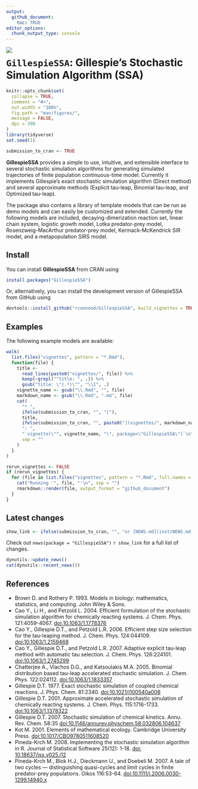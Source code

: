 ```yaml
---
output: 
  github_document:
    toc: TRUE
editor_options: 
  chunk_output_type: console
---
```


<!-- README.md is generated from README.Rmd. Please edit that file -->

<a href="https://travis-ci.org/rcannood/GillespieSSA"><img src="https://travis-ci.org/rcannood/GillespieSSA.svg" align="left"></a>

# `GillespieSSA`: Gillespie's Stochastic Simulation Algorithm (SSA)

```r
knitr::opts_chunk$set(
  collapse = TRUE,
  comment = "#>",
  out.width = "100%",
  fig.path = "man/figures/",
  message = FALSE,
  dpi = 300
)
library(tidyverse)
set.seed(1)

submission_to_cran <- TRUE
```

**GillespieSSA** provides a simple to use, intuitive, and extensible interface to several stochastic simulation algorithms for generating simulated trajectories of finite population continuous-time model. Currently it implements Gillespie's exact stochastic simulation algorithm (Direct method) and several approximate methods (Explicit tau-leap, Binomial tau-leap, and Optimized tau-leap). 

The package also contains a library of template models that can be run as demo models and can easily be customized and extended. Currently the following models are included, decaying-dimerization reaction set, linear chain system, logistic growth model, Lotka predator-prey model, Rosenzweig-MacArthur predator-prey model, Kermack-McKendrick SIR model, and a metapopulation SIRS model.

## Install

You can install **GillespieSSA** from CRAN using

```R
install.packages("GillespieSSA")
```

Or, alternatively, you can install the development version of GillespieSSA from GitHub using

```R
devtools::install_github("rcannood/GillespieSSA", build_vignettes = TRUE)
```

## Examples

The following example models are available:

```r
walk(
  list.files("vignettes", pattern = "*.Rmd"),
  function(file) {
    title <- 
      read_lines(paste0("vignettes/", file)) %>% 
      keep(~grepl("^title: ", .)) %>% 
      gsub("title: \"(.*)\"", "\\1", .)
    vignette_name <- gsub("\\.Rmd", "", file)
    markdown_name <- gsub("\\.Rmd", ".md", file)
    cat(
      "* ",
      ifelse(submission_to_cran, "", "["),
      title, 
      ifelse(submission_to_cran, "", paste0("](vignettes/", markdown_name, ")")),
      ": ",
      "`vignette(\"", vignette_name, "\", package=\"GillespieSSA\")`\n",
      sep = ""
    )
  }
)
```

```r
rerun_vignettes <- FALSE
if (rerun_vignettes) {
  for (file in list.files("vignettes", pattern = "*.Rmd", full.names = TRUE)) {
    cat("Running '", file, "'\n", sep = "")
    rmarkdown::render(file, output_format = "github_document")
  }
}
```

## Latest changes

```r
show_link <- ifelse(submission_to_cran, "", "or [NEWS.md](inst/NEWS.md) ")
```
Check out `news(package = "GillespieSSA")` `r show_link` for a full list of changes.

<!-- This section gets automatically generated from inst/NEWS.md, and also generates inst/NEWS -->

```r
dynutils::update_news()
cat(dynutils::recent_news())
```

## References

 * Brown D. and Rothery P. 1993. Models in biology: mathematics, statistics, and computing. John Wiley & Sons.
 * Cao Y., Li H., and Petzold L. 2004. Efficient formulation of the stochastic simulation algorithm for chemically reacting systems. J. Chem. Phys. 121:4059-4067. [doi:10.1063/1.1778376](http://dx.doi.org/10.1063/1.1778376)
 * Cao Y., Gillespie D.T., and Petzold L.R. 2006. Efficient step size selection for the tau-leaping method. J. Chem. Phys. 124:044109. [doi:10.1063/1.2159468](http://dx.doi.org/10.1063/1.2159468)
 * Cao Y., Gillespie D.T., and Petzold L.R. 2007. Adaptive explicit tau-leap method with automatic tau selection. J. Chem. Phys. 126:224101. [doi:10.1063/1.2745299](http://dx.doi.org/10.1063/1.2745299)
 * Chatterjee A., Vlachos D.G., and Katsoulakis M.A. 2005. Binomial distribution based tau-leap accelerated stochastic simulation. J. Chem. Phys. 122:024112. [doi:10.1063/1.1833357](http://dx.doi.org/10.1063/1.1833357)
 * Gillespie D.T. 1977. Exact stochastic simulation of coupled chemical reactions. J. Phys. Chem. 81:2340. [doi:10.1021/j100540a008](http://dx.doi.org/10.1021/j100540a008)
 * Gillespie D.T. 2001. Approximate accelerated stochastic simulation of chemically reacting systems. J. Chem. Phys. 115:1716-1733. [doi:10.1063/1.1378322](http://dx.doi.org/10.1063/1.1378322)
 * Gillespie D.T. 2007. Stochastic simulation of chemical kinetics. Annu. Rev. Chem. 58:35 [doi:10.1146/annurev.physchem.58.032806.104637](http://dx.doi.org/10.1146/annurev.physchem.58.032806.104637)
 * Kot M. 2001. Elements of mathematical ecology. Cambridge University Press. [doi:10.1017/CBO9780511608520](http://dx.doi.org/10.1017/CBO9780511608520)
 * Pineda-Krch M. 2008. Implementing the stochastic simulation algorithm in R. Journal of Statistical Software 25(12): 1-18. [doi: 	10.18637/jss.v025.i12](http://dx.doi.org/10.18637/jss.v025.i12)
 * Pineda-Krch M., Blok H.J., Dieckmann U., and Doebeli M. 2007. A tale of two cycles --- distinguishing quasi-cycles and limit cycles in finite predator-prey populations. Oikos 116:53-64. [doi:10.1111/j.2006.0030-1299.14940.x](http://dx.doi.org/10.1111/j.2006.0030-1299.14940.x)
